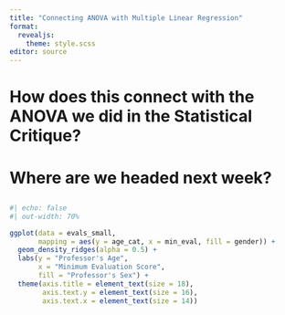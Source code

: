 ```yaml
---
title: "Connecting ANOVA with Multiple Linear Regression"
format: 
  revealjs:
    theme: style.scss
editor: source
---
```


# How does this connect with the ANOVA we did in the Statistical Critique?

# 

# Where are we headed next week? 

## 

```r
#| echo: false
#| out-width: 70%

ggplot(data = evals_small, 
       mapping = aes(y = age_cat, x = min_eval, fill = gender)) + 
  geom_density_ridges(alpha = 0.5) + 
  labs(y = "Professor's Age", 
       x = "Minimum Evaluation Score", 
       fill = "Professor's Sex") +
  theme(axis.title = element_text(size = 18), 
        axis.text.y = element_text(size = 16), 
        axis.text.x = element_text(size = 14))
```